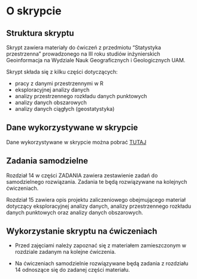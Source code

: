 # O skrypcie {.unnumbered}

## Struktura skryptu {.unnumbered}

Skrypt zawiera materiały do ćwiczeń z przedmiotu “Statystyka przestrzenna” prowadzonego na III roku studiów inżynierskich Geoinformacja na Wydziale Nauk Geograficznych i Geologicznych UAM.

Skrypt składa się z kilku części dotyczących:

-   pracy z danymi przestrzennymi w R
-   eksploracyjnej analizy danych
-   analizy przestrzennego rozkładu danych punktowych
-   analizy danych obszarowych
-   analizy danych ciągłych (geostatystyka)

## Dane wykorzystywane w skrypcie {.unnumbered}

Dane wykorzystywane w skrypcie można pobrać [TUTAJ](https://dmowska_dydaktyka@dmowska.web.amu.edu.pl/data/uploads/statystyka_przestrzenna/data.zip)

## Zadania samodzielne {.unnumbered}

Rozdział 14 w części ZADANIA zawiera zestawienie zadań do samodzielnego rozwiązania. Zadania te będą rozwiązywane na kolejnych ćwiczeniach.

Rozdział 15 zawiera opis projektu zaliczeniowego obejmującego materiał dotyczący eksploracyjnej analizy danych, analizy przestrzennego rozkładu danych punktowych oraz analizy danych obszarowych.

## Wykorzystanie skryptu na ćwiczeniach {.unnumbered}

-   Przed zajęciami należy zapoznać się z materiałem zamieszczonym w rozdziale zadanym na kolejne ćwiczenia.

-   Na ćwiczeniach samodzielnie rozwiązywane będą zadania z rozdziału 14 odnoszące się do zadanej części materiału.
